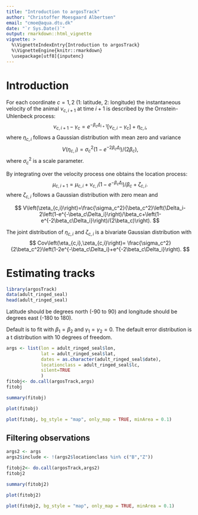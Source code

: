 ```yaml
---
title: "Introduction to argosTrack"
author: "Christoffer Moesgaard Albertsen"
email: "cmoe@aqua.dtu.dk"
date: "`r Sys.Date()`"
output: rmarkdown::html_vignette
vignette: >
  %\VignetteIndexEntry{Introduction to argosTrack}
  %\VignetteEngine{knitr::rmarkdown}
  \usepackage[utf8]{inputenc}
---
```


# Introduction

For each coordinate $c=1,2$ (1: latitude, 2: longitude) the instantaneous velocity of the animal $\nu_{c,i+1}$ at time $i+1$ is described by the Ornstein-Uhlenbeck process: 
$$
\nu_{c,i+1}-\gamma_c = e^{-\beta_c\Delta_{i+1}}[\nu_{c,i}-\gamma_c]+\eta_{c,i},
$$
where $\eta_{c,i}$ follows a Gaussian distribution with mean zero and variance
$$
V\left(\eta_{c,i}\right) = \sigma_c^2(1-e^{-2\beta_c\Delta_i})/(2\beta_c),
$$
where $\sigma_c^2$ is a scale parameter.

By integrating over the velocity process one obtains the location process: 
$$
\mu_{c,i+1} = \mu_{c,i}+\nu_{c,i}\left(1-e^{-\beta_c\Delta_i}\right)/\beta_c+\zeta_{c,i}.
$$
where $\zeta_{c,i}$ follows a Gaussian distribution with zero mean and

$$
V\left(\zeta_{c,i}\right)=\frac{\sigma_c^2}{\beta_c^2}\left(\Delta_i-2\left(1-e^{-\beta_c\Delta_i}\right)/\beta_c+\left(1-e^{-2\beta_c\Delta_i}\right)/(2\beta_c)\right).
$$

The joint distribution of $\eta_{c,i}$ and $\zeta_{c,i}$ is a bivariate Gaussian distribution with
$$
Cov\left(\eta_{c,i},\zeta_{c,i}\right)= \frac{\sigma_c^2}{2\beta_c^2}\left(1-2e^{-\beta_c\Delta_i}+e^{-2\beta_c\Delta_i}\right).
$$


# Estimating tracks

```r
library(argosTrack)
data(adult_ringed_seal)
head(adult_ringed_seal)
```
Latitude should be degrees north (-90 to 90) and longitude should be degrees east (-180 to 180).

Default is to fit with $\beta_1 = \beta_2$ and $\gamma_1=\gamma_2=0$. The default error distribution is a t distribution with 10 degrees of freedom.

```r
args <- list(lon = adult_ringed_seal$lon,
             lat = adult_ringed_seal$lat,
             dates = as.character(adult_ringed_seal$date),
             locationclass = adult_ringed_seal$lc,
             silent=TRUE
             )
fitobj<- do.call(argosTrack,args)
fitobj
```

```r
summary(fitobj)
```

```r
plot(fitobj)
```

```r
plot(fitobj, bg_style = "map", only_map = TRUE, minArea = 0.1)
```


## Filtering observations

```r
args2 <- args
args2$include <- !(args2$locationclass %in% c("B","Z"))
```

```r
fitobj2<- do.call(argosTrack,args2)
fitobj2
```

```r
summary(fitobj2)
```

```r
plot(fitobj2)
```

```r
plot(fitobj2, bg_style = "map", only_map = TRUE, minArea = 0.1)
```
